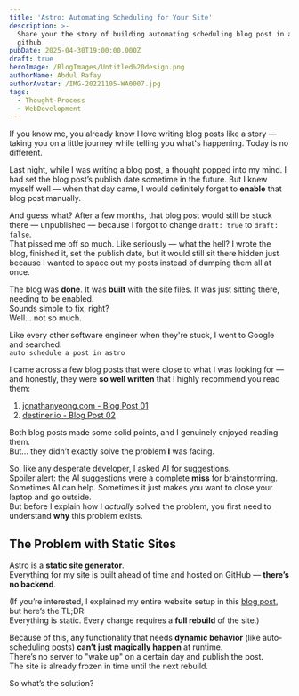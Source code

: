 ```yaml
---
title: 'Astro: Automating Scheduling for Your Site'
description: >-
  Share your the story of building automating scheduling blog post in astro and
  github
pubDate: 2025-04-30T19:00:00.000Z
draft: true
heroImage: /BlogImages/Untitled%20design.png
authorName: Abdul Rafay
authorAvatar: /IMG-20221105-WA0007.jpg
tags:
  - Thought-Process
  - WebDevelopment
---
```


If you know me, you already know I love writing blog posts like a story — taking you on a little journey while telling you what's happening. Today is no different.

Last night, while I was writing a blog post, a thought popped into my mind. I had set the blog post’s publish date sometime in the future. But I knew myself well — when that day came, I would definitely forget to **enable** that blog post manually.

And guess what? After a few months, that blog post would still be stuck there — unpublished — because I forgot to change `draft: true` to `draft: false`.\
That pissed me off so much. Like seriously — what the hell? I wrote the blog, finished it, set the publish date, but it would still sit there hidden just because I wanted to space out my posts instead of dumping them all at once.

The blog was **done**. It was **built** with the site files. It was just sitting there, needing to be enabled.\
Sounds simple to fix, right?\
Well... not so much.

Like every other software engineer when they're stuck, I went to Google and searched:\
`auto schedule a post in astro`

I came across a few blog posts that were close to what I was looking for — and honestly, they were **so well written** that I highly recommend you read them:

1. [jonathanyeong.com - Blog Post 01](https://jonathanyeong.com/writing/changelog-scheduling-posts-with-astrojs/)
2. [destiner.io - Blog Post 02](https://destiner.io/blog/post/draft-publications-and-post-scheduling-in-astro/)

Both blog posts made some solid points, and I genuinely enjoyed reading them.\
But... they didn’t exactly solve the problem **I** was facing.

So, like any desperate developer, I asked AI for suggestions.\
Spoiler alert: the AI suggestions were a complete **miss** for brainstorming.\
Sometimes AI can help. Sometimes it just makes you want to close your laptop and go outside.\
But before I explain how I *actually* solved the problem, you first need to understand **why** this problem exists.

## The Problem with Static Sites

Astro is a **static site generator**.\
Everything for my site is built ahead of time and hosted on GitHub — **there’s no backend**.

(If you’re interested, I explained my entire website setup in this [blog post](/blog/solving-asset-bloat-with-image-composer/), but here’s the TL;DR:\
Everything is static. Every change requires a **full rebuild** of the site.)

Because of this, any functionality that needs **dynamic behavior** (like auto-scheduling posts) **can’t just magically happen** at runtime.\
There’s no server to "wake up" on a certain day and publish the post.\
The site is already frozen in time until the next rebuild.

So what’s the solution?
